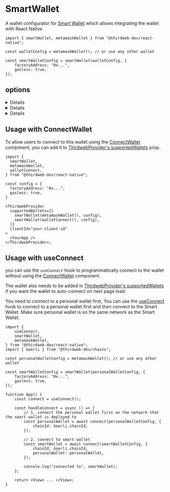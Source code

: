 
<WalletsBreadcrumb name="Smart Wallet" slug="smart" />

# SmartWallet

A wallet configurator for [Smart Wallet](/wallets/smart-wallet) which allows integrating the wallet with React Native

```tsx
import { smartWallet, metamaskWallet } from "@thirdweb-dev/react-native";

const walletConfig = metamaskWallet(); // or use any other wallet

const smartWalletConfig = smartWallet(walletConfig, {
	factoryAddress: "0x...",
	gasless: true,
});
```

## options

<Details summary="walletConfig">

Provide a `WalletConfig` object to use as the personal wallet for the Smart Wallet. You can get this object by calling a wallet configurator function such as `metamaskWallet()`

You can see the list of available wallet configurators for React Native [here](http://localhost:3000/react-native/connecting-wallets).

</Details>

<Details summary="factoryAddress">

The address of the Smart Wallet Factory contract.

Must be a `string`.

</Details>

<Details summary="gasless">

Whether to turn on or off gasless transactions.

- If set to `true`, all gas fees will be paid by a paymaster.
- If set to `false`, all gas fees will be paid by the Smart Wallet itself (needs to be funded).

Must be a `boolean`.

</Details>

## Usage with ConnectWallet

To allow users to connect to this wallet using the [ConnectWallet](/references/react-native/ConnectWallet) component, you can add it to [ThirdwebProvider's supportedWallets](/react-native/connecting-wallets#supported-wallets) prop.

```tsx
import {
  smartWallet,
  metamaskWallet,
  walletConnect,
} from "@thirdweb-dev/react-native";

const config = {
  factoryAddress: "0x...",
  gasless: true,
}

<ThirdwebProvider
  supportedWallets={[
    smartWallet(metamaskWallet(), config),
    smartWallet(walletConnect(), config),
  ]}
  clientId="your-client-id"
>
  <YourApp />
</ThirdwebProvider>;
```

## Usage with useConnect

you can use the `useConnect` hook to programmatically connect to the wallet without using the [ConnectWallet](/references/react-native/ConnectWallet) component.

The wallet also needs to be added in [ThirdwebProvider's supportedWallets](/react-native/connecting-wallets#supported-wallets) if you want the wallet to auto-connect on next page load.

You need to connect to a personal wallet first, You can use the [useConnect](/references/react-native/useConnect) hook to connect to a personal wallet first and then connect to the Smart Wallet. Make sure personal wallet is on the same network as the Smart Wallet.

```tsx
import {
	useConnect,
	smartWallet,
	metamaskWallet,
} from "@thirdweb-dev/react-native";
import { Goerli } from "@thirdweb-dev/chains";

const personalWalletConfig = metamaskWallet(); // or use any other wallet

const smartWalletConfig = smartWallet(personalWalletConfig, {
	factoryAddress: "0x...",
	gasless: true,
});

function App() {
	const connect = useConnect();

	const handleConnect = async () => {
		// 1. connect the personal wallet first on the network that the smart wallet is deployed to
		const personalWallet = await connect(personalWalletConfig, {
			chainId: Goerli.chainId,
		});

		// 2. connect to smart wallet
		const smartWallet = await connect(smartWalletConfig, {
			chainId: Goerli.chainId,
			personalWallet: personalWallet,
		});

		console.log("connected to", smartWallet);
	};

	return <View> ... </View>;
}
```
